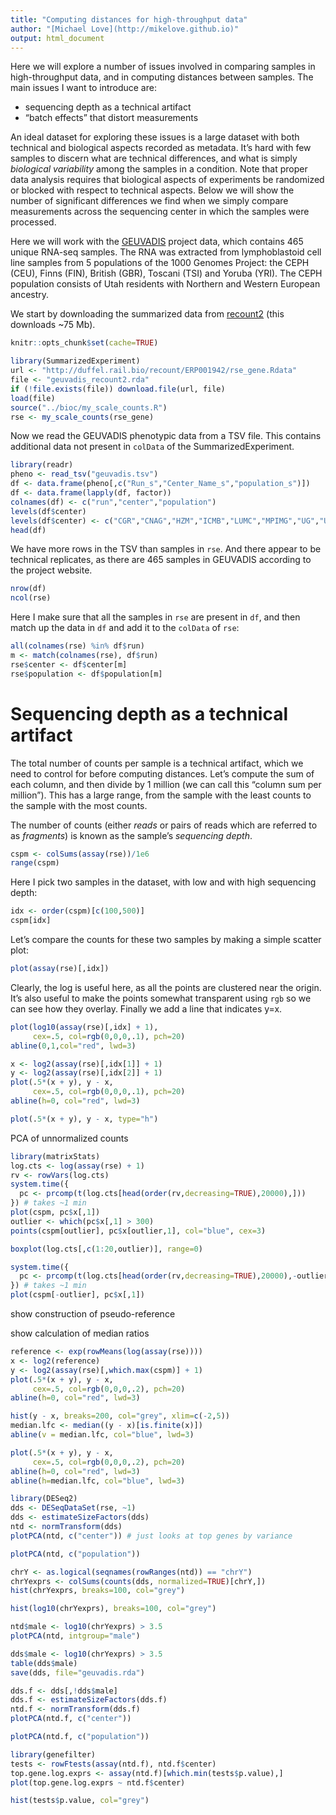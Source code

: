 ```yaml
---
title: "Computing distances for high-throughput data"
author: "[Michael Love](http://mikelove.github.io)"
output: html_document
---
```


Here we will explore a number of issues involved in comparing samples
in high-throughput data, and in computing distances between
samples. The main issues I want to introduce are: 

* sequencing depth as a technical artifact
* "batch effects" that distort measurements

An ideal dataset for exploring these issues is a large dataset with
both technical and biological aspects recorded as metadata. It's hard
with few samples to discern what are technical differences, and what
is simply *biological variability* among the samples in a
condition. Note that proper data analysis requires that biological
aspects of experiments be randomized or blocked with respect to
technical aspects. Below we will show the number of significant
differences we find when we simply compare measurements across the
sequencing center in which the samples were processed.

Here we will work with the 
[GEUVADIS](http://www.geuvadis.org) project data, which contains 465
unique RNA-seq samples. The RNA was extracted from lymphoblastoid cell
line samples from 5 populations of the 1000 Genomes Project: the
CEPH (CEU), Finns (FIN), British (GBR), Toscani (TSI) and Yoruba
(YRI). The CEPH population consists of Utah residents with Northern
and Western European ancestry.

We start by downloading the summarized data from 
[recount2](https://jhubiostatistics.shinyapps.io/recount/) (this
downloads ~75 Mb). 

```r
knitr::opts_chunk$set(cache=TRUE)
```

```r
library(SummarizedExperiment)
url <- "http://duffel.rail.bio/recount/ERP001942/rse_gene.Rdata"
file <- "geuvadis_recount2.rda"
if (!file.exists(file)) download.file(url, file)
load(file)
source("../bioc/my_scale_counts.R")
rse <- my_scale_counts(rse_gene)
```

Now we read the GEUVADIS phenotypic data from a TSV file. This
contains additional data not present in `colData` of the
SummarizedExperiment. 

```r
library(readr)
pheno <- read_tsv("geuvadis.tsv")
df <- data.frame(pheno[,c("Run_s","Center_Name_s","population_s")])
df <- data.frame(lapply(df, factor))
colnames(df) <- c("run","center","population")
levels(df$center)
levels(df$center) <- c("CGR","CNAG","HZM","ICMB","LUMC","MPIMG","UG","UU")
head(df)
```

We have more rows in the TSV than samples in `rse`. And there appear
to be technical replicates, as there are 465 samples in GEUVADIS
according to the project website.

```r
nrow(df)
ncol(rse)
```

Here I make sure that all the samples in `rse` are present in `df`,
and then match up the data in `df` and add it to the `colData` of `rse`:

```r
all(colnames(rse) %in% df$run)
m <- match(colnames(rse), df$run)
rse$center <- df$center[m]
rse$population <- df$population[m]
```

# Sequencing depth as a technical artifact

The total number of counts per sample is a technical artifact, which
we need to control for before computing distances. Let's compute the
sum of each column, and then divide by 1 million (we can call this
"column sum per million"). This has a large range, from the sample
with the least counts to the sample with the most counts.

The number of counts (either *reads* or pairs of reads which are
referred to as *fragments*) is known as the sample's *sequencing
depth*. 

```r
cspm <- colSums(assay(rse))/1e6
range(cspm)
```

Here I pick two samples in the dataset, with low and with high
sequencing depth:

```r
idx <- order(cspm)[c(100,500)]
cspm[idx]
```

Let's compare the counts for these two samples by making a simple
scatter plot:

```r
plot(assay(rse)[,idx])
```

Clearly, the log is useful here, as all the points are clustered near
the origin. It's also useful to make the points somewhat transparent
using `rgb` so we can see how they overlay. Finally we add a line that
indicates y=x.

```r
plot(log10(assay(rse)[,idx] + 1), 
     cex=.5, col=rgb(0,0,0,.1), pch=20)
abline(0,1,col="red", lwd=3)
```

```r
x <- log2(assay(rse)[,idx[1]] + 1)
y <- log2(assay(rse)[,idx[2]] + 1)
plot(.5*(x + y), y - x,
     cex=.5, col=rgb(0,0,0,.1), pch=20)
abline(h=0, col="red", lwd=3)
```

```r
plot(.5*(x + y), y - x, type="h")
```

PCA of unnormalized counts

```r
library(matrixStats)
log.cts <- log(assay(rse) + 1)
rv <- rowVars(log.cts)
system.time({
  pc <- prcomp(t(log.cts[head(order(rv,decreasing=TRUE),20000),]))
}) # takes ~1 min
plot(cspm, pc$x[,1])
outlier <- which(pc$x[,1] > 300)
points(cspm[outlier], pc$x[outlier,1], col="blue", cex=3)
```

```r
boxplot(log.cts[,c(1:20,outlier)], range=0)
```

```r
system.time({
  pc <- prcomp(t(log.cts[head(order(rv,decreasing=TRUE),20000),-outlier]))
}) # takes ~1 min
plot(cspm[-outlier], pc$x[,1])
```

show construction of pseudo-reference

show calculation of median ratios

```r
reference <- exp(rowMeans(log(assay(rse))))
x <- log2(reference)
y <- log2(assay(rse)[,which.max(cspm)] + 1)
plot(.5*(x + y), y - x,
     cex=.5, col=rgb(0,0,0,.2), pch=20)
abline(h=0, col="red", lwd=3)
```

```r
hist(y - x, breaks=200, col="grey", xlim=c(-2,5))
median.lfc <- median((y - x)[is.finite(x)])
abline(v = median.lfc, col="blue", lwd=3)
```

```r
plot(.5*(x + y), y - x,
     cex=.5, col=rgb(0,0,0,.2), pch=20)
abline(h=0, col="red", lwd=3)
abline(h=median.lfc, col="blue", lwd=3)
```

```r
library(DESeq2)
dds <- DESeqDataSet(rse, ~1)
dds <- estimateSizeFactors(dds)
ntd <- normTransform(dds)
plotPCA(ntd, c("center")) # just looks at top genes by variance
```

```r
plotPCA(ntd, c("population"))
```

```r
chrY <- as.logical(seqnames(rowRanges(ntd)) == "chrY")
chrYexprs <- colSums(counts(dds, normalized=TRUE)[chrY,])
hist(chrYexprs, breaks=100, col="grey")
```

```r
hist(log10(chrYexprs), breaks=100, col="grey")
```

```r
ntd$male <- log10(chrYexprs) > 3.5
plotPCA(ntd, intgroup="male")
```

```r
dds$male <- log10(chrYexprs) > 3.5
table(dds$male)
save(dds, file="geuvadis.rda")
```

```r
dds.f <- dds[,!dds$male]
dds.f <- estimateSizeFactors(dds.f)
ntd.f <- normTransform(dds.f)
plotPCA(ntd.f, c("center"))
```

```r
plotPCA(ntd.f, c("population"))
```

```r
library(genefilter)
tests <- rowFtests(assay(ntd.f), ntd.f$center)
top.gene.log.exprs <- assay(ntd.f)[which.min(tests$p.value),]
plot(top.gene.log.exprs ~ ntd.f$center)
```

```r
hist(tests$p.value, col="grey")
```
